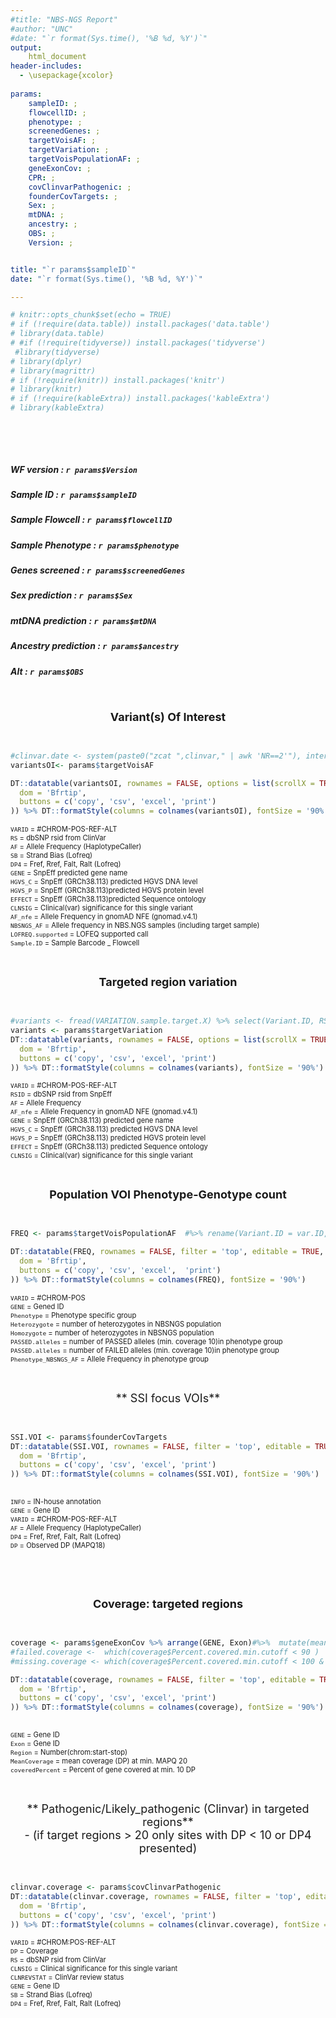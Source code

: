 ```yaml
---
#title: "NBS-NGS Report"
#author: "UNC"
#date: "`r format(Sys.time(), '%B %d, %Y')`"
output: 
    html_document 
header-includes:
  - \usepackage{xcolor}
  
params:
    sampleID: ;
    flowcellID: ;
    phenotype: ;
    screenedGenes: ;
    targetVoisAF: ;
    targetVariation: ;
    targetVoisPopulationAF: ;
    geneExonCov: ;
    CPR: ;
    covClinvarPathogenic: ;
    founderCovTargets: ;
    Sex: ;
    mtDNA: ;
    ancestry: ;
    OBS: ;
    Version: ;


title: "`r params$sampleID`"  
date: "`r format(Sys.time(), '%B %d, %Y')`" 

---
```

<style type="text/css">

h1.title {
  font-size: 38px;
  color: Black;
  text-align: center;
}
h2.subtitle {
    font-size: 18px;
    color: gray;
    text-align: center;
  }
h4.date {
  font-size: 18px;
  font-family: "Times New Roman", Times, serif;
  color: Black;
  text-align: center;
}
</style>




```r
# knitr::opts_chunk$set(echo = TRUE)
# if (!require(data.table)) install.packages('data.table')
# library(data.table)
# #if (!require(tidyverse)) install.packages('tidyverse')
 #library(tidyverse)
# library(dplyr)
# library(magrittr)
# if (!require(knitr)) install.packages('knitr')
# library(knitr)
# if (!require(kableExtra)) install.packages('kableExtra')
# library(kableExtra)

```
<br/>

&nbsp;  

##### **WF version** : `r params$Version `  
##### **Sample ID** : `r params$sampleID `  
##### **Sample Flowcell** : `r params$flowcellID ` 
##### **Sample Phenotype** : `r params$phenotype ` 
##### **Genes screened** : `r params$screenedGenes ` 
##### **Sex prediction** : `r params$Sex `
##### **mtDNA prediction** : `r params$mtDNA `
##### **Ancestry prediction** : `r params$ancestry `
##### **Alt** : `r params$OBS `


<br/>

<center> <font size="4"> **Variant(s) Of Interest** </font> </center>

<br/>

```r
#clinvar.date <- system(paste0("zcat ",clinvar," | awk 'NR==2'"), intern=TRUE)
variantsOI<- params$targetVoisAF 

DT::datatable(variantsOI, rownames = FALSE, options = list(scrollX = TRUE,
  dom = 'Bfrtip', 
  buttons = c('copy', 'csv', 'excel', 'print') 
)) %>% DT::formatStyle(columns = colnames(variantsOI), fontSize = '90%')


```
<div style="font-size: 80%;">
`VARID` = #CHROM-POS-REF-ALT<br>
`RS` = dbSNP rsid from ClinVar<br>
`AF` = Allele Frequency (HaplotypeCaller)<br>
`SB` = Strand Bias (Lofreq)<br>
`DP4` = Fref, Rref, Falt, Ralt (Lofreq)<br>
`GENE` = SnpEff predicted gene name<br>
`HGVS_C` = SnpEff (GRCh38.113) predicted HGVS DNA level<br>
`HGVS_P` = SnpEff (GRCh38.113)predicted HGVS protein level<br>
`EFFECT` = SnpEff (GRCh38.113)predicted Sequence ontology<br>
`CLNSIG` = Clinical(var) significance for this single variant<br>
`AF_nfe` = Allele Frequency in gnomAD NFE (gnomad.v4.1)<br>
`NBSNGS_AF` = Allele frequency in NBS.NGS samples (including target sample)<br>
`LOFREQ.supported` = LOFEQ supported call<br>
`Sample.ID` = Sample Barcode _ Flowcell<br>
</div>

<br/>

<center> <font size="4"> **Targeted region variation** </font> </center>

<br/>

```r
#variants <- fread(VARIATION.sample.target.X) %>% select(Variant.ID, RS, AF,  SnpEff.GENE, SnpEff.EFFECT, SnpEff.HGVS_C, SnpEff.HGVS_P, CLNSIG, AF_nfe) %>%rowwise() %>%  mutate(AF = #ifelse(is.numeric(AF), round(AF, digits = 4), AF))
variants <- params$targetVariation
DT::datatable(variants, rownames = FALSE, options = list(scrollX = TRUE,
  dom = 'Bfrtip', 
  buttons = c('copy', 'csv', 'excel', 'print') 
)) %>% DT::formatStyle(columns = colnames(variants), fontSize = '90%')

```
<div style="font-size: 80%;">
`VARID` = #CHROM-POS-REF-ALT<br>
`RSID` = dbSNP rsid from SnpEff<br>
`AF` = Allele Frequency<br>
`AF_nfe` = Allele Frequency in gnomAD NFE (gnomad.v4.1)<br>
`GENE` = SnpEff (GRCh38.113) predicted gene name<br>
`HGVS_C` = SnpEff (GRCh38.113) predicted HGVS DNA level<br>
`HGVS_P` = SnpEff (GRCh38.113) predicted HGVS protein level<br>
`EFFECT` = SnpEff (GRCh38.113) predicted Sequence ontology<br>
`CLNSIG` = Clinical(var) significance for this single variant <br>
</div>
<br/>


<center> <font size="4"> **Population VOI Phenotype-Genotype count** </font> </center>
<br/>

```r
FREQ <- params$targetVoisPopulationAF  #%>% rename(Variant.ID = var.ID, Phenotype = Disease)

DT::datatable(FREQ, rownames = FALSE, filter = 'top', editable = TRUE, extensions = 'Buttons', options = list(scrollX = TRUE,
  dom = 'Bfrtip', 
  buttons = c('copy', 'csv', 'excel',  'print') 
)) %>% DT::formatStyle(columns = colnames(FREQ), fontSize = '90%')

```
<div style="font-size: 80%;">
`VARID` = #CHROM-POS<br>
`GENE` = Gened ID<br>
`Phenotype` = Phenotype specific group<br>
`Heterozygote` = number of heterozygotes in NBSNGS population<br>
`Homozygote` = number of heterozygotes in NBSNGS population<br>
`PASSED.alleles` = number of PASSED alleles (min. coverage 10)in phenotype group<br>
`PASSED.alleles` = number of FAILED alleles (min. coverage 10)in phenotype group<br>
`Phenotype_NBSNGS_AF` = Allele Frequency in phenotype group<br>
</div>
<br/>

<center> <font size="4"> ** SSI focus VOIs** </font> </center>
<br/>
```r
SSI.VOI <- params$founderCovTargets 
DT::datatable(SSI.VOI, rownames = FALSE, filter = 'top', editable = TRUE, extensions = 'Buttons', options = list(scrollX = TRUE,
  dom = 'Bfrtip', 
  buttons = c('copy', 'csv', 'excel', 'print') 
)) %>% DT::formatStyle(columns = colnames(SSI.VOI), fontSize = '90%')
 
```
<div style="font-size: 80%;">
`INFO` = IN-house annotation <br>
`GENE` = Gene ID<br>
`VARID` = #CHROM-POS-REF-ALT<br>
`AF` = Allele Frequency (HaplotypeCaller)<br>
`DP4` = Fref, Rref, Falt, Ralt (Lofreq)<br>
`DP` = Observed DP (MAPQ18)<br>

</div>
<br/>



</div>
<br/>

<center> <font size="4"> **Coverage: targeted regions** </font> </center>
<br/>

```r
coverage <- params$geneExonCov %>% arrange(GENE, Exon)#%>%  mutate(meanCov = round(meanCov, digits = 1))
#failed.coverage <-  which(coverage$Percent.covered.min.cutoff < 90 )
#missing.coverage <- which(coverage$Percent.covered.min.cutoff < 100 & coverage$Percent.covered.min.cutoff > 90)

DT::datatable(coverage, rownames = FALSE, filter = 'top', editable = TRUE, extensions = 'Buttons', options = list(scrollX = TRUE,
  dom = 'Bfrtip', 
  buttons = c('copy', 'csv', 'excel', 'print') 
)) %>% DT::formatStyle(columns = colnames(coverage), fontSize = '90%')
 
```
<div style="font-size: 80%;">
`GENE` = Gene ID<br>
`Exon` = Gene ID<br>
`Region` = Number(chrom:start-stop)<br>
`MeanCoverage` = mean coverage (DP) at min. MAPQ 20 <br>
`coveredPercent` = Percent of gene covered at min. 10 DP<br>
</div>
<br/>

<center> <font size="4"> ** Pathogenic/Likely_pathogenic (Clinvar) in targeted regions** </font> </center>
<center> <font size="4">  -  (if target regions > 20 only sites with DP < 10 or DP4 presented)  </font> </center>
<br/>

```r
clinvar.coverage <- params$covClinvarPathogenic 
DT::datatable(clinvar.coverage, rownames = FALSE, filter = 'top', editable = TRUE, extensions = 'Buttons', options = list(scrollX = TRUE,
  dom = 'Bfrtip', 
  buttons = c('copy', 'csv', 'excel', 'print') 
)) %>% DT::formatStyle(columns = colnames(clinvar.coverage), fontSize = '90%')
```
<div style="font-size: 80%;">
`VARID` = #CHROM:POS-REF-ALT<br>
`DP` = Coverage<br>
`RS` = dbSNP rsid from ClinVar<br>
`CLNSIG` = Clinical significance for this single variant <br>
`CLNREVSTAT` = ClinVar review status <br>
`GENE` = Gene ID<br>
`SB` = Strand Bias (Lofreq)<br>
`DP4` = Fref, Rref, Falt, Ralt (Lofreq)<br>
</div>
<br/>

